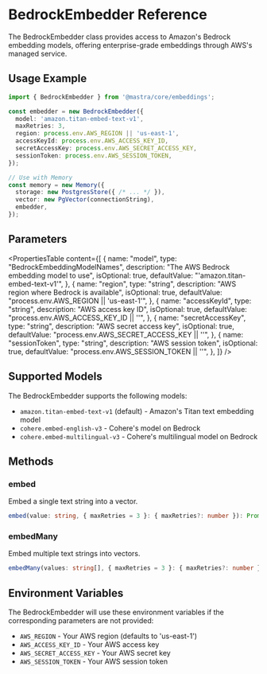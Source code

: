 # BedrockEmbedder Reference

The BedrockEmbedder class provides access to Amazon's Bedrock embedding models, offering enterprise-grade embeddings through AWS's managed service.

## Usage Example

```typescript
import { BedrockEmbedder } from '@mastra/core/embeddings';

const embedder = new BedrockEmbedder({
  model: 'amazon.titan-embed-text-v1',
  maxRetries: 3,
  region: process.env.AWS_REGION || 'us-east-1',
  accessKeyId: process.env.AWS_ACCESS_KEY_ID,
  secretAccessKey: process.env.AWS_SECRET_ACCESS_KEY,
  sessionToken: process.env.AWS_SESSION_TOKEN,
});

// Use with Memory
const memory = new Memory({
  storage: new PostgresStore({ /* ... */ }),
  vector: new PgVector(connectionString),
  embedder,
});
```

## Parameters

<PropertiesTable
  content={[
    {
      name: "model",
      type: "BedrockEmbeddingModelNames",
      description: "The AWS Bedrock embedding model to use",
      isOptional: true,
      defaultValue: "'amazon.titan-embed-text-v1'",
    },
    {
      name: "region",
      type: "string",
      description: "AWS region where Bedrock is available",
      isOptional: true,
      defaultValue: "process.env.AWS_REGION || 'us-east-1'",
    },
    {
      name: "accessKeyId",
      type: "string",
      description: "AWS access key ID",
      isOptional: true,
      defaultValue: "process.env.AWS_ACCESS_KEY_ID || ''",
    },
    {
      name: "secretAccessKey",
      type: "string",
      description: "AWS secret access key",
      isOptional: true,
      defaultValue: "process.env.AWS_SECRET_ACCESS_KEY || ''",
    },
    {
      name: "sessionToken",
      type: "string",
      description: "AWS session token",
      isOptional: true,
      defaultValue: "process.env.AWS_SESSION_TOKEN || ''",
    },
  ]}
/>

## Supported Models

The BedrockEmbedder supports the following models:

- `amazon.titan-embed-text-v1` (default) - Amazon's Titan text embedding model
- `cohere.embed-english-v3` - Cohere's model on Bedrock
- `cohere.embed-multilingual-v3` - Cohere's multilingual model on Bedrock

## Methods

### embed

Embed a single text string into a vector.

```typescript
embed(value: string, { maxRetries = 3 }: { maxRetries?: number }): Promise<EmbedResult<string>>
```

### embedMany

Embed multiple text strings into vectors.

```typescript
embedMany(values: string[], { maxRetries = 3 }: { maxRetries?: number }): Promise<EmbedManyResult<string>>
```

## Environment Variables

The BedrockEmbedder will use these environment variables if the corresponding parameters are not provided:

- `AWS_REGION` - Your AWS region (defaults to 'us-east-1')
- `AWS_ACCESS_KEY_ID` - Your AWS access key
- `AWS_SECRET_ACCESS_KEY` - Your AWS secret key
- `AWS_SESSION_TOKEN` - Your AWS session token

